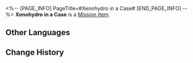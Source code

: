 <%-- [PAGE_INFO]
PageTitle=#Xenohydro in a Case#
[END_PAGE_INFO] --%>
{{Item Infobox
|id          = 140108
|image       = Item Xenohydro in a Case.png
|type        = Mission Item
|invCategory = Missions
|rarity      = 3
|effect      = 
|description = The Xenohydro was confined within a Mystic Case in the shape of a trapezohedron, with one of the planes made from the Absolutely Objective Lens. It is observed that the Xenohydro has icy blue skin that has silver spots dotted around. If you look through other planes to observe the Xenohydro, you'll find that it looks rather different. In fact, the image of the Xenohydro will vary from person to person.
}}
{{Description|''"I have a feeling that compared with the Xenohydro, this case is the actual curio. It can be worth quite a lot on the curio market."''}}
'''Xenohydro in a Case''' is a [[Mission Item]].

==Other Languages==
{{Other Languages
|en   = Xenohydro in a Case
|zhs  = 匣中水魈
|zht  = 匣中水魈
|ja   = 匣の中の水魈
|ko   = 상자 속 물 도깨비
|es   = Xenohydro enjaulado
|fr   = Xénohydro dans une valise
|ru   = Ксеногидро в футляре
|th   = Xenohydro ในขวดบรรจุ
|vi   = Xenohydro Trong Hộp
|de   = Xenohydro in einem Koffer
|id   = Xenohydro dalam Peti
|pt   = Xenohydro em uma Caixa
}}

==Change History==
{{Change History|1.0}}